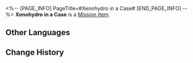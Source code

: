 <%-- [PAGE_INFO]
PageTitle=#Xenohydro in a Case#
[END_PAGE_INFO] --%>
{{Item Infobox
|id          = 140108
|image       = Item Xenohydro in a Case.png
|type        = Mission Item
|invCategory = Missions
|rarity      = 3
|effect      = 
|description = The Xenohydro was confined within a Mystic Case in the shape of a trapezohedron, with one of the planes made from the Absolutely Objective Lens. It is observed that the Xenohydro has icy blue skin that has silver spots dotted around. If you look through other planes to observe the Xenohydro, you'll find that it looks rather different. In fact, the image of the Xenohydro will vary from person to person.
}}
{{Description|''"I have a feeling that compared with the Xenohydro, this case is the actual curio. It can be worth quite a lot on the curio market."''}}
'''Xenohydro in a Case''' is a [[Mission Item]].

==Other Languages==
{{Other Languages
|en   = Xenohydro in a Case
|zhs  = 匣中水魈
|zht  = 匣中水魈
|ja   = 匣の中の水魈
|ko   = 상자 속 물 도깨비
|es   = Xenohydro enjaulado
|fr   = Xénohydro dans une valise
|ru   = Ксеногидро в футляре
|th   = Xenohydro ในขวดบรรจุ
|vi   = Xenohydro Trong Hộp
|de   = Xenohydro in einem Koffer
|id   = Xenohydro dalam Peti
|pt   = Xenohydro em uma Caixa
}}

==Change History==
{{Change History|1.0}}